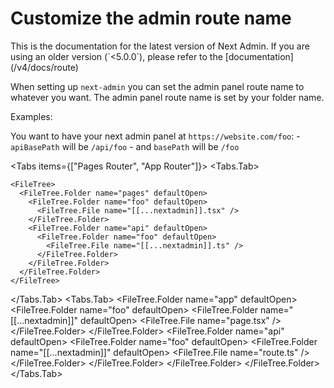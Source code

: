 

# Customize the admin route name

<Callout type="info">
  This is the documentation for the latest version of Next Admin. If you are using an older version (`<5.0.0`), please refer to the [documentation](/v4/docs/route)
</Callout>

When setting up `next-admin` you can set the admin panel route name to whatever you want.
The admin panel route name is set by your folder name.

Examples:

  You want to have your next admin panel at `https://website.com/foo`: 
    - `apiBasePath` will be `/api/foo`
    - and `basePath` will be `/foo`

<Tabs items={["Pages Router", "App Router"]}>
  <Tabs.Tab>
  
    <FileTree>
      <FileTree.Folder name="pages" defaultOpen>
        <FileTree.Folder name="foo" defaultOpen>
          <FileTree.File name="[[...nextadmin]].tsx" />
        </FileTree.Folder>
        <FileTree.Folder name="api" defaultOpen>
          <FileTree.Folder name="foo" defaultOpen>
            <FileTree.File name="[[...nextadmin]].ts" />
          </FileTree.Folder>
        </FileTree.Folder>
      </FileTree.Folder>
    </FileTree>
  </Tabs.Tab>
  <Tabs.Tab>
    <FileTree>
      <FileTree.Folder name="app" defaultOpen>
        <FileTree.Folder name="foo" defaultOpen>
          <FileTree.Folder name="[[...nextadmin]]" defaultOpen>
            <FileTree.File name="page.tsx" />
          </FileTree.Folder>
        </FileTree.Folder>
        <FileTree.Folder name="api" defaultOpen>
          <FileTree.Folder name="foo" defaultOpen>
            <FileTree.Folder name="[[...nextadmin]]" defaultOpen>
              <FileTree.File name="route.ts" />
            </FileTree.Folder>
          </FileTree.Folder>
        </FileTree.Folder>
      </FileTree.Folder>
    </FileTree>
  </Tabs.Tab>
</Tabs>